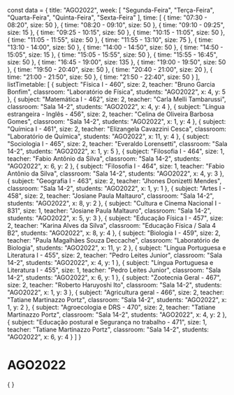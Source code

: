 const data = {
  title: "AGO2022",
  week: [
    "Segunda-Feira",
    "Terça-Feira",
    "Quarta-Feira",
    "Quinta-Feira",
    "Sexta-Feira"
  ],
  time: [
    {
      time: "07:30 - 08:20",
      size: 50
    },
    {
      time: "08:20 - 09:10",
      size: 50
    },
    {
      time: "09:10 - 09:25",
      size: 15
    },
    {
      time: "09:25 - 10:15",
      size: 50
    },
    {
      time: "10:15 - 11:05",
      size: 50
    },
    {
      time: "11:05 - 11:55",
      size: 50
    },
    {
      time: "11:55 - 13:10",
      size: 75
    },
    {
      time: "13:10 - 14:00",
      size: 50
    },
    {
      time: "14:00 - 14:50",
      size: 50
    },
    {
      time: "14:50 - 15:05",
      size: 15
    },
    {
      time: "15:05 - 15:55",
      size: 50
    },
    {
      time: "15:55 - 16:45",
      size: 50
    },
    {
      time: "16:45 - 19:00",
      size: 135
    },
    {
      time: "19:00 - 19:50",
      size: 50
    },
    {
      time: "19:50 - 20:40",
      size: 50
    },
    {
      time: "20:40 - 21:00",
      size: 20
    },
    {
      time: "21:00 - 21:50",
      size: 50
    },
    {
      time: "21:50 - 22:40",
      size: 50
    }
  ],
  listTimetable: [
    {
      subject: "Física I - 460",
      size: 2,
      teacher: "Bruno Garcia Bonfim",
      classroom: "Laboratório de Física",
      students: "AGO2022",
      x: 4,
      y: 5
    },
    {
      subject: "Matemática I - 462",
      size: 2,
      teacher: "Carla Melli Tambarussi",
      classroom: "Sala 14-2",
      students: "AGO2022",
      x: 4,
      y: 4
    },
    {
      subject: "Língua estrangeira - Inglês - 456",
      size: 2,
      teacher: "Celina de Oliveira Barbosa Gomes",
      classroom: "Sala 14-2",
      students: "AGO2022",
      x: 1,
      y: 4
    },
    {
      subject: "Química I - 461",
      size: 2,
      teacher: "Elizangela Cavazzini Cesca",
      classroom: "Laboratório de Química",
      students: "AGO2022",
      x: 11,
      y: 4
    },
    {
      subject: "Sociologia I - 465",
      size: 2,
      teacher: "Everaldo Lorensetti",
      classroom: "Sala 14-2",
      students: "AGO2022",
      x: 1,
      y: 5
    },
    {
      subject: "Filosofia I - 464",
      size: 1,
      teacher: "Fabio Antônio da Silva",
      classroom: "Sala 14-2",
      students: "AGO2022",
      x: 6,
      y: 2
    },
    {
      subject: "Filosofia I - 464",
      size: 1,
      teacher: "Fabio Antônio da Silva",
      classroom: "Sala 14-2",
      students: "AGO2022",
      x: 4,
      y: 3
    },
    {
      subject: "Geografia I - 463",
      size: 2,
      teacher: "Jhones Donizetti Mendes",
      classroom: "Sala 14-2",
      students: "AGO2022",
      x: 1,
      y: 1
    },
    {
      subject: "Artes I - 458",
      size: 2,
      teacher: "Josiane Paula Maltauro",
      classroom: "Sala 14-2",
      students: "AGO2022",
      x: 8,
      y: 2
    },
    {
      subject: "Cultura e Cinema Nacional I - 831",
      size: 1,
      teacher: "Josiane Paula Maltauro",
      classroom: "Sala 14-2",
      students: "AGO2022",
      x: 5,
      y: 3
    },
    {
      subject: "Educação Física I - 457",
      size: 2,
      teacher: "Karina Alves da Silva",
      classroom: "Educação Física / Sala 4 B2",
      students: "AGO2022",
      x: 8,
      y: 4
    },
    {
      subject: "Biologia I - 459",
      size: 2,
      teacher: "Paula Magalhães Souza Deccache",
      classroom: "Laboratório de Biologia",
      students: "AGO2022",
      x: 11,
      y: 2
    },
    {
      subject: "Língua Portuguesa e Literatura I - 455",
      size: 2,
      teacher: "Pedro Leites Junior",
      classroom: "Sala 14-2",
      students: "AGO2022",
      x: 4,
      y: 1
    },
    {
      subject: "Língua Portuguesa e Literatura I - 455",
      size: 1,
      teacher: "Pedro Leites Junior",
      classroom: "Sala 14-2",
      students: "AGO2022",
      x: 6,
      y: 1
    },
    {
      subject: "Zootecnia Geral - 467",
      size: 2,
      teacher: "Roberto Haruyoshi Ito",
      classroom: "Sala 14-2",
      students: "AGO2022",
      x: 1,
      y: 3
    },
    {
      subject: "Agricultura geral - 466",
      size: 2,
      teacher: "Tatiane Martinazzo Portz",
      classroom: "Sala 14-2",
      students: "AGO2022",
      x: 1,
      y: 2
    },
    {
      subject: "Agroecologia e DRS - 470",
      size: 2,
      teacher: "Tatiane Martinazzo Portz",
      classroom: "Sala 14-2",
      students: "AGO2022",
      x: 4,
      y: 2
    },
    {
      subject: "Educação postural e Segurança no trabalho - 471",
      size: 1,
      teacher: "Tatiane Martinazzo Portz",
      classroom: "Sala 14-2",
      students: "AGO2022",
      x: 6,
      y: 4
    }
  ]
}

# AGO2022

<div>
    {
        <Grid
            title={data.title}
            weekDays={data.week}
            time={data.time}
            listClasses={data.listTimetable}
        />
    }
</div>